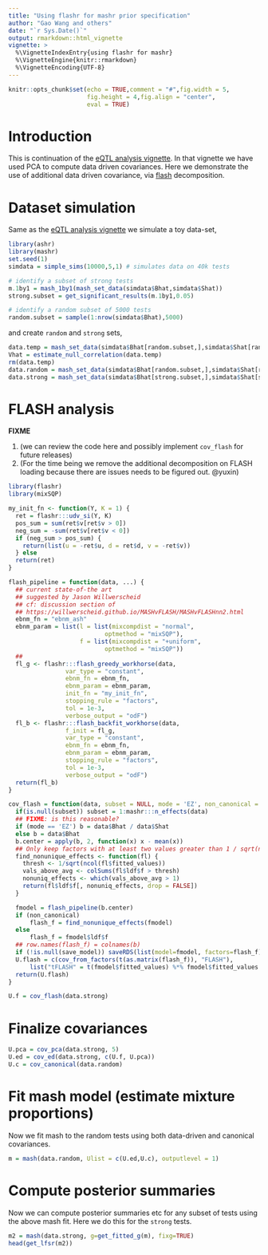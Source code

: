 ```yaml
---
title: "Using flashr for mashr prior specification"
author: "Gao Wang and others"
date: "`r Sys.Date()`"
output: rmarkdown::html_vignette
vignette: >
  %\VignetteIndexEntry{using flashr for mashr}
  %\VignetteEngine{knitr::rmarkdown}
  %\VignetteEncoding{UTF-8}
---
```


```r
knitr::opts_chunk$set(echo = TRUE,comment = "#",fig.width = 5,
                      fig.height = 4,fig.align = "center",
                      eval = TRUE)
```

# Introduction

This is continuation of the [eQTL analysis vignette][eqtl].
In that vignette we have used PCA to compute data driven covariances. Here we demonstrate
the use of additional data driven covariance, via [flash](https://github.com/stephenslab/flashr) decomposition.

# Dataset simulation

Same as the [eQTL analysis vignette][eqtl] we simulate a toy data-set,

```r
library(ashr)
library(mashr)
set.seed(1)
simdata = simple_sims(10000,5,1) # simulates data on 40k tests

# identify a subset of strong tests
m.1by1 = mash_1by1(mash_set_data(simdata$Bhat,simdata$Shat))
strong.subset = get_significant_results(m.1by1,0.05)

# identify a random subset of 5000 tests
random.subset = sample(1:nrow(simdata$Bhat),5000)
```

and create `random` and `strong` sets,

```r
data.temp = mash_set_data(simdata$Bhat[random.subset,],simdata$Shat[random.subset,])
Vhat = estimate_null_correlation(data.temp)
rm(data.temp)
data.random = mash_set_data(simdata$Bhat[random.subset,],simdata$Shat[random.subset,],V=Vhat)
data.strong = mash_set_data(simdata$Bhat[strong.subset,],simdata$Shat[strong.subset,], V=Vhat)
```

# FLASH analysis

**FIXME**

1. (we can review the code here and possibly implement `cov_flash` for future releases)
2. (For the time being we remove the additional decomposition on FLASH loading because there are issues needs to be figured out. @yuxin)

```r
library(flashr)
library(mixSQP)

my_init_fn <- function(Y, K = 1) {
  ret = flashr:::udv_si(Y, K)
  pos_sum = sum(ret$v[ret$v > 0])
  neg_sum = -sum(ret$v[ret$v < 0])
  if (neg_sum > pos_sum) {
    return(list(u = -ret$u, d = ret$d, v = -ret$v))
  } else
  return(ret)
}

flash_pipeline = function(data, ...) {
  ## current state-of-the art
  ## suggested by Jason Willwerscheid
  ## cf: discussion section of
  ## https://willwerscheid.github.io/MASHvFLASH/MASHvFLASHnn2.html
  ebnm_fn = "ebnm_ash"
  ebnm_param = list(l = list(mixcompdist = "normal",
                           optmethod = "mixSQP"),
                    f = list(mixcompdist = "+uniform",
                           optmethod = "mixSQP"))
  ##
  fl_g <- flashr:::flash_greedy_workhorse(data,
                var_type = "constant",
                ebnm_fn = ebnm_fn,
                ebnm_param = ebnm_param,
                init_fn = "my_init_fn",
                stopping_rule = "factors",
                tol = 1e-3,
                verbose_output = "odF")
  fl_b <- flashr:::flash_backfit_workhorse(data,
                f_init = fl_g,
                var_type = "constant",
                ebnm_fn = ebnm_fn,
                ebnm_param = ebnm_param,
                stopping_rule = "factors",
                tol = 1e-3,
                verbose_output = "odF")
  return(fl_b)
}

cov_flash = function(data, subset = NULL, mode = 'EZ', non_canonical = FALSE, save_model = NULL) {
  if(is.null(subset)) subset = 1:mashr:::n_effects(data)
  ## FIXME: is this reasonable?
  if (mode == 'EZ') b = data$Bhat / data$Shat
  else b = data$Bhat
  b.center = apply(b, 2, function(x) x - mean(x))
  ## Only keep factors with at least two values greater than 1 / sqrt(n)
  find_nonunique_effects <- function(fl) {
    thresh <- 1/sqrt(ncol(fl$fitted_values))
    vals_above_avg <- colSums(fl$ldf$f > thresh)
    nonuniq_effects <- which(vals_above_avg > 1)
    return(fl$ldf$f[, nonuniq_effects, drop = FALSE])
  }

  fmodel = flash_pipeline(b.center)
  if (non_canonical)
      flash_f = find_nonunique_effects(fmodel)
  else 
      flash_f = fmodel$ldf$f
  ## row.names(flash_f) = colnames(b)
  if (!is.null(save_model)) saveRDS(list(model=fmodel, factors=flash_f), save_model)
  U.flash = c(cov_from_factors(t(as.matrix(flash_f)), "FLASH"),
      list("tFLASH" = t(fmodel$fitted_values) %*% fmodel$fitted_values / nrow(b)))
  return(U.flash)
}
```

```r
U.f = cov_flash(data.strong)
```

# Finalize covariances

```r
U.pca = cov_pca(data.strong, 5)
U.ed = cov_ed(data.strong, c(U.f, U.pca))
U.c = cov_canonical(data.random)
```
    
# Fit mash model (estimate mixture proportions)

Now we fit mash to the random tests using both data-driven and canonical covariances. 
```r
m = mash(data.random, Ulist = c(U.ed,U.c), outputlevel = 1)
```

# Compute posterior summaries

Now we can compute posterior summaries etc for any subset of tests using the above mash fit. Here we do this for the `strong` tests.
```r
m2 = mash(data.strong, g=get_fitted_g(m), fixg=TRUE)
head(get_lfsr(m2))
```
[eqtl]: https://stephenslab.github.io/mashr/articles/eQTL_outline.html